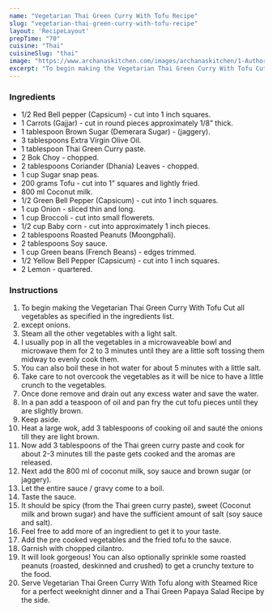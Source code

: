 ---
name: "Vegetarian Thai Green Curry With Tofu Recipe"
slug: "vegetarian-thai-green-curry-with-tofu-recipe"
layout: 'RecipeLayout'
prepTime: "70"
cuisine: "Thai"
cuisineSlug: "thai"
image: "https://www.archanaskitchen.com/images/archanaskitchen/1-Author/Lavanya_Krishna/Vegetarian_Thai_Green_Curry_with_Tofu_and_Rice.jpg"
excerpt: "To begin making the Vegetarian Thai Green Curry With Tofu Cut all vegetables as specified in the ingredients list"
---

### Ingredients

- 1/2 Red Bell pepper (Capsicum) - cut into 1 inch squares.
- 1 Carrots (Gajjar) - cut in round pieces approximately 1/8” thick.
- 1 tablespoon Brown Sugar (Demerara Sugar) - (jaggery).
- 3 tablespoons Extra Virgin Olive Oil.
- 1 tablespoon Thai Green Curry paste.
- 2 Bok Choy - chopped.
- 2 tablespoons Coriander (Dhania) Leaves - chopped.
- 1 cup Sugar snap peas.
- 200 grams Tofu - cut into 1” squares and lightly fried.
- 800 ml Coconut milk.
- 1/2 Green Bell Pepper (Capsicum) - cut into 1 inch squares.
- 1 cup Onion - sliced thin and long.
- 1 cup Broccoli - cut into small flowerets.
- 1/2 cup Baby corn - cut into approximately 1 inch pieces.
- 2 tablespoons Roasted Peanuts (Moongphali).
- 2 tablespoons Soy sauce.
- 1 cup Green beans (French Beans) - edges trimmed.
- 1/2 Yellow Bell Pepper (Capsicum) - cut into 1 inch squares.
- 2 Lemon - quartered.

### Instructions

1. To begin making the Vegetarian Thai Green Curry With Tofu Cut all vegetables as specified in the ingredients list.
1. except onions.
1. Steam all the other vegetables with a light salt.
1. I usually pop in all the vegetables in a microwaveable bowl and microwave them for 2 to 3 minutes until they are a little soft tossing them midway to evenly cook them.
1. You can also boil these in hot water for about 5 minutes with a little salt.
1. Take care to not overcook the vegetables as it will be nice to have a little crunch to the vegetables.
1. Once done remove and drain out any excess water and save the water.
1. In a pan add a teaspoon of oil and pan fry the cut tofu pieces until they are slightly brown.
1. Keep aside.
1. Heat a large wok, add 3 tablespoons of cooking oil and sauté the onions till they are light brown.
1. Now add 3 tablespoons of the Thai green curry paste and cook for about 2-3 minutes till the paste gets cooked and the aromas are released.
1. Next add the 800 ml of coconut milk, soy sauce and brown sugar (or jaggery).
1. Let the entire sauce / gravy come to a boil.
1. Taste the sauce.
1. It should be spicy (from the Thai green curry paste), sweet (Coconut milk and brown sugar) and have the sufficient amount of salt (soy sauce and salt).
1. Feel free to add more of an ingredient to get it to your taste.
1. Add the pre cooked vegetables and the fried tofu to the sauce.
1. Garnish with chopped cilantro.
1. It will look gorgeous! You can also optionally sprinkle some roasted peanuts (roasted, deskinned and crushed) to get a crunchy texture to the food.
1. Serve Vegetarian Thai Green Curry With Tofu along with Steamed Rice for a perfect weeknight dinner and a Thai Green Papaya Salad Recipe by the side.
